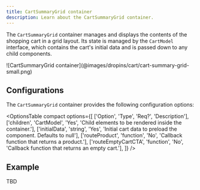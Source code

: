 ```yaml
---
title: CartSummaryGrid container
description: Learn about the CartSummaryGrid container.
---
```



The `CartSummaryGrid` container manages and displays the contents of the shopping cart in a grid layout. Its state is managed by the `CartModel` interface, which contains the cart's initial data and is passed down to any child components.

<Diagram caption="CartSummaryGrid container">
  ![CartSummaryGrid container](@images/dropins/cart/cart-summary-grid-small.png)
</Diagram>

## Configurations

The `CartSummaryGrid` container provides the following configuration options:

<OptionsTable
  compact
  options={[
    ['Option', 'Type', 'Req?', 'Description'],
    ['children', 'CartModel', 'Yes', 'Child elements to be rendered inside the container.'],
    ['initialData', 'string', 'Yes', 'Initial cart data to preload the component. Defaults to null'],
    ['routeProduct', 'function', 'No', 'Callback function that returns a product.'],
    ['routeEmptyCartCTA', 'function', 'No', 'Callback function that returns an empty cart.'],
  ]}
/>

## Example

TBD
